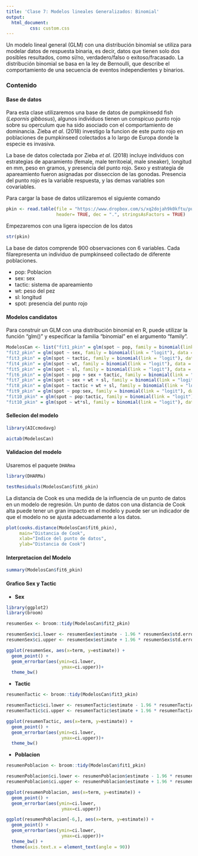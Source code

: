 ---
title: 'Clase 7: Modelos lineales Generalizados: Binomial'
output:
  html_document:
         css: custom.css
---


Un modelo lineal general (GLM) con una distribución binomial se utiliza para modelar datos de respuesta binaria, es decir, datos que tienen solo dos posibles resultados, como sí/no, verdadero/falso o exitoso/fracasado. La distribución binomial se basa en la ley de Bernoulli, que describe el comportamiento de una secuencia de eventos independientes y binarios.


### Contenido{.tabset .tabset-pills}

#### Base de datos

Para esta clase utilizaremos una base de datos de pumpkinsedd fish (*Lepornis gibbosus*), algunos individuos tienen un conspicuo punto rojo sobre su operculum que ha sido asociado con el comportamiento de dominancia. Zieba *et al*. (2018) investigo la funcion de este punto rojo en poblaciones de pumpkinseed colectados a lo largo de Europa donde la especie es invasiva.

La base de datos colectada por Zieba *et al*. (2018) incluye individuos con estrategias de aparamiento (female, male territoeial, male sneaker), longitud en mm, peso en gramos, y presencia del punto rojo. Sexo y estrategia de apareamiento fueron asignadas por disseccion de las gonodas. Presencia del punto rojo es la variable respuesta, y las demas variables son covariables. 

Para cargar la base de datos utilizaremos el siguiente comando

```{r}
pkin <- read.table(file = "https://www.dropbox.com/s/xq2dojah9k0kftu/pumpkinseed.txt?dl=1",
                   header= TRUE, dec = ".", stringsAsFactors = TRUE)
```

Empezaremos con una ligera ispeccion de los datos

```{r}
str(pkin)
```

La base de datos comprende 900 observaciones con 6 variables. Cada filarepresenta un individuo de pumpkinseed collectado de diferente poblaciones. 

- pop: Poblacion
- sex: sex
- tactic: sistema de apareamiento
- wt: peso del pez
- sl: longitud
- spot: presencia del punto rojo

#### Modelos candidatos


Para construir un GLM con una distribución binomial en R, puede utilizar la función "glm()" y especificar la familia "binomial" en el argumento "family".

```{r}
ModelosCan <- list("fit1_pkin" = glm(spot ~ pop, family = binomial(link = "logit"), data = pkin),
"fit2_pkin" = glm(spot ~ sex, family = binomial(link = "logit"), data = pkin),
"fit3_pkin" = glm(spot ~ tactic, family = binomial(link = "logit"), data = pkin),
"fit4_pkin" = glm(spot ~ wt, family = binomial(link = "logit"), data = pkin),
"fit5_pkin" = glm(spot ~ sl, family = binomial(link = "logit"), data = pkin),
"fit6_pkin" = glm(spot ~ pop + sex + tactic, family = binomial(link = "logit"), data = pkin),
"fit7_pkin" = glm(spot ~ sex + wt + sl, family = binomial(link = "logit"), data = pkin),
"fit8_pkin" = glm(spot ~ tactic + wt + sl, family = binomial(link = "logit"), data = pkin),
"fit9_pkin" = glm(spot ~ pop:sex, family = binomial(link = "logit"), data = pkin),
"fit10_pkin" = glm(spot ~ pop:tactic, family = binomial(link = "logit"), data = pkin),
"fit10_pkin" = glm(spot ~ wt*sl, family = binomial(link = "logit"), data = pkin))
```

#### Sellecion del modelo

```{r}
library(AICcmodavg)

aictab(ModelosCan)


```

#### Validacion del modelo

Usaremos el paquete `DHARma`

```{r}
library(DHARMa)

testResiduals(ModelosCan$fit6_pkin)
```

La distancia de Cook es una medida de la influencia de un punto de datos en un modelo de regresión. Un punto de datos con una distancia de Cook alta puede tener un gran impacto en el modelo y puede ser un indicador de que el modelo no se ajusta adecuadamente a los datos.

```{r}
plot(cooks.distance(ModelosCan$fit6_pkin),
     main="Distancia de Cook", 
     xlab="Indice del punto de datos", 
     ylab="Distancia de Cook")

```


#### Interpretacion del Modelo

```{r}
summary(ModelosCan$fit6_pkin)
```

#### Grafico Sex y Tactic

- **Sex**

:::{.notes}

```{r, fig.align='center'}
library(ggplot2)
library(broom)

resumenSex <- broom::tidy(ModelosCan$fit2_pkin)

resumenSex$ci.lower <- resumenSex$estimate - 1.96 * resumenSex$std.error
resumenSex$ci.upper <- resumenSex$estimate + 1.96 * resumenSex$std.error

ggplot(resumenSex, aes(x=term, y=estimate)) +
  geom_point() +
  geom_errorbar(aes(ymin=ci.lower, 
                     ymax=ci.upper))+
  theme_bw()

```

:::

- **Tactic**

:::{.notes}

```{r, fig.align='center'}
resumenTactic <- broom::tidy(ModelosCan$fit3_pkin)

resumenTactic$ci.lower <- resumenTactic$estimate - 1.96 * resumenTactic$std.error
resumenTactic$ci.upper <- resumenTactic$estimate + 1.96 * resumenTactic$std.error

ggplot(resumenTactic, aes(x=term, y=estimate)) +
  geom_point() +
  geom_errorbar(aes(ymin=ci.lower, 
                     ymax=ci.upper))+
  theme_bw()
```

:::

- **Poblacion**

:::{.notes}

```{r}
resumenPoblacion <- broom::tidy(ModelosCan$fit1_pkin)

resumenPoblacion$ci.lower <- resumenPoblacion$estimate - 1.96 * resumenPoblacion$std.error
resumenPoblacion$ci.upper <- resumenPoblacion$estimate + 1.96 * resumenPoblacion$std.error

ggplot(resumenPoblacion, aes(x=term, y=estimate)) +
  geom_point() +
  geom_errorbar(aes(ymin=ci.lower, 
                     ymax=ci.upper))

ggplot(resumenPoblacion[-6,], aes(x=term, y=estimate)) +
  geom_point() +
  geom_errorbar(aes(ymin=ci.lower, 
                     ymax=ci.upper))+
  theme_bw() +
  theme(axis.text.x = element_text(angle = 90))

```
:::


